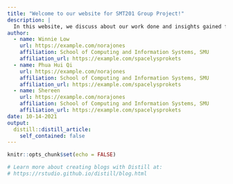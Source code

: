 ```yaml
---
title: "Welcome to our website for SMT201 Group Project!"
description: |
  In this website, we discuss about our work done and insights gained for the project. 
author:
  - name: Winnie Low 
    url: https://example.com/norajones
    affiliation: School of Computing and Information Systems, SMU
    affiliation_url: https://example.com/spacelysprokets
  - name: Phua Hui Qi 
    url: https://example.com/norajones
    affiliation: School of Computing and Information Systems, SMU
    affiliation_url: https://example.com/spacelysprokets
  - name: Shereen
    url: https://example.com/norajones
    affiliation: School of Computing and Information Systems, SMU
    affiliation_url: https://example.com/spacelysprokets
date: 10-14-2021
output:
  distill::distill_article:
    self_contained: false
---
```


```r
knitr::opts_chunk$set(echo = FALSE)

# Learn more about creating blogs with Distill at:
# https://rstudio.github.io/distill/blog.html

```



